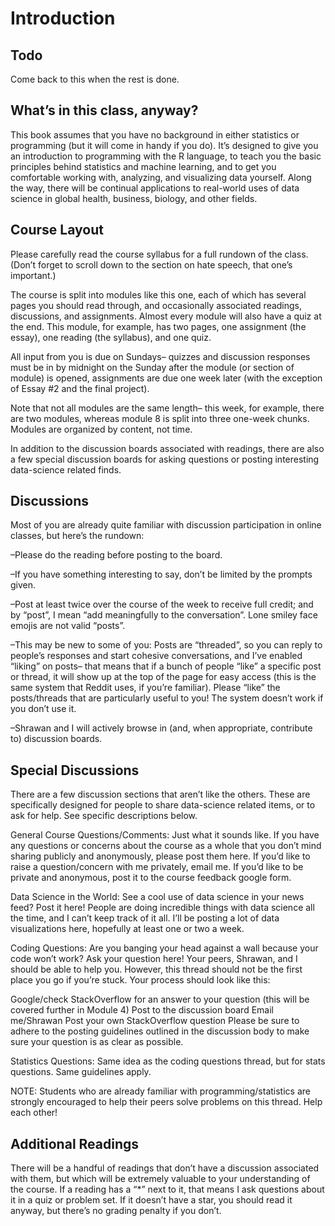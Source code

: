 # Introduction {#intro}

## Todo
Come back to this when the rest is done. 

## What's in this class, anyway?
 This book assumes that you have no background in either statistics or programming (but it will come in handy if you do). It's designed to give you an introduction to programming with the R language, to teach you the basic principles behind statistics and machine learning, and to get you comfortable working with, analyzing, and visualizing data yourself. Along the way, there will be continual applications to real-world uses of data science in global health, business, biology, and other fields. 


## Course Layout
Please carefully read the course syllabus for a full rundown of the class. (Don't forget to scroll down to the section on hate speech, that one's important.)

The course is split into modules like this one, each of which has several pages you should read through, and occasionally associated readings, discussions, and assignments. Almost every module will also have a quiz at the end. This module, for example, has two pages, one assignment (the essay), one reading (the syllabus),  and one quiz. 

All input from you is due on Sundays-- quizzes and discussion responses must be in by midnight on the Sunday after the module (or section of module) is opened, assignments are due one week later (with the exception of Essay #2 and the final project).

Note that not all modules are the same length-- this week, for example, there are two modules, whereas module 8 is split into three one-week chunks. Modules are organized by content, not time.   

In addition to the discussion boards associated with readings, there are also a few special discussion boards for asking questions or posting interesting data-science related finds.

 

## Discussions
Most of you are already quite familiar with discussion participation in online classes, but here's the rundown:

--Please do the reading before posting to the board.

--If you have something interesting to say, don't be limited by the prompts given.

--Post at least twice over the course of the week to receive full credit; and by "post", I mean "add meaningfully to the conversation". Lone smiley face emojis are not valid "posts".

--This may be new to some of you: Posts are "threaded", so you can reply to people's responses and start cohesive conversations, and I've enabled "liking" on posts-- that means that if a bunch of people "like" a specific post or thread, it will show up at the top of the page for easy access (this is the same system that Reddit uses, if you're familiar). Please "like" the posts/threads that are particularly useful to you! The system doesn't work if you don't use it.

--Shrawan and I will actively browse in (and, when appropriate, contribute to) discussion boards.

 

## Special Discussions
There are a few discussion sections that aren't like the others. These are specifically designed for people to share data-science related items, or to ask for help. See specific descriptions below.

General Course Questions/Comments: Just what it sounds like. If you have any questions or concerns about the course as a whole that you don't mind sharing publicly and anonymously, please post them here. If you'd like to raise a question/concern with me privately, email me. If you'd like to be private and anonymous, post it to the course feedback google form. 

Data Science in the World: See a cool use of data science in your news feed? Post it here! People are doing incredible things with data science all the time, and I can't keep track of it all. I'll be posting a lot of data visualizations here, hopefully at least one or two a week. 

Coding Questions: Are you banging your head against a wall because your code won't work? Ask your question here! Your peers, Shrawan, and I should be able to help you. However, this thread should not be the first place you go if you're stuck. Your process should look like this:

Google/check StackOverflow for an answer to your question (this will be covered further in Module 4)
Post to the discussion board
Email me/Shrawan
Post your own StackOverflow question
Please be sure to adhere to the posting guidelines outlined in the discussion body to make sure your question is as clear as possible. 

Statistics Questions: Same idea as the coding questions thread, but for stats questions. Same guidelines apply. 

NOTE: Students who are already familiar with programming/statistics are strongly encouraged to help their peers solve problems on this thread. Help each other! 

 

## Additional Readings
 There will be a handful of readings that don't have a discussion associated with them, but which will be extremely valuable to your understanding of the course. If a reading has a "*" next to it, that means I ask questions about it in a quiz or problem set. If it doesn't have a star, you should read it anyway, but there's no grading penalty if you don't. 

 

